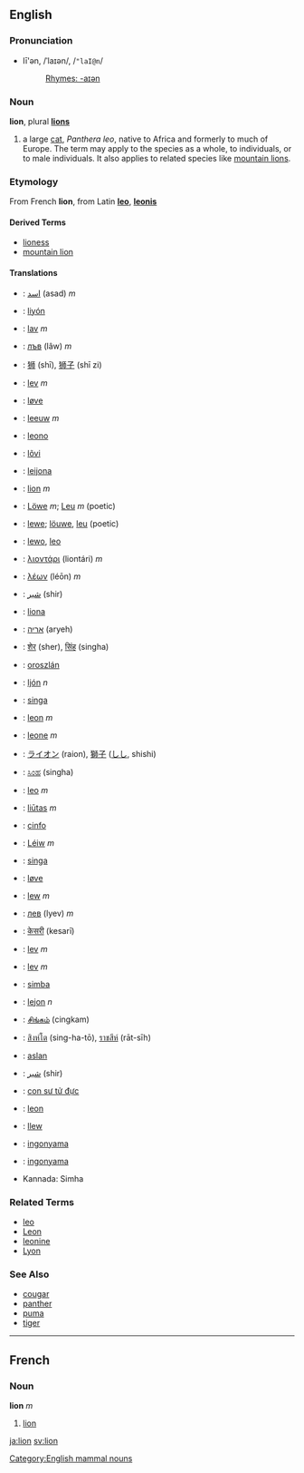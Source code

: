 ==English==
===Pronunciation===
*lī'ən, /ˈlaɪən/, /<tt>"laI@n</tt>/
*:[[Rhymes:English:-aɪən|Rhymes: -aɪən]]

=== Noun ===
'''lion''', plural '''[[lions]]'''

# a large [[cat]], ''Panthera leo'', native to Africa and formerly to much of Europe.  The term may apply to the species as a whole, to individuals, or to male individuals.  It also applies to related species like [[mountain lion]]s.

===Etymology===
From French '''lion''', from Latin '''[[leo]]''', '''[[leonis]]'''

==== Derived Terms ====
*[[lioness]]
*[[mountain lion]]

==== Translations ====
*{{ar}}: [[اسد]] (asad) ''m''
*{{bns}}: [[liyón]]
*{{bs}}: [[lav]] ''m''
*{{bg}}: [[лъв]] (lâw) ''m''
*{{zh}}: [[狮]] (shī), [[狮子]] (shī zi)
*{{cz}}: [[lev]] ''m''
*{{da}}: [[løve]]
*{{nl}}: [[leeuw]] ''m''
*{{eo}}: [[leono]]
*{{et}}: [[lõvi]]
*{{fi}}: [[leijona]]
*{{fr}}: [[lion#French|lion]] ''m''
*{{de}}: [[Löwe]] ''m''; [[Leu]] ''m'' (poetic)
*{{gmh}}: [[lewe]]; [[löuwe]], [[leu]] (poetic)
*{{goh}}: [[lewo]], [[leo]]
*{{el}}: [[λιοντάρι]] (liontári) ''m''
*{{grc}}: [[λέων]] (léōn) ''m''
*{{fa}}: [[شير]] (shir)
*{{haw}}: [[liona]]
*{{he}}: [[אריה]] (aryeh)
*{{hi}}: [[शेर]] (sher), [[सिंह]] (singha)
*{{hu}}: [[oroszlán]]
*{{is}}: [[ljón]] ''n''
*{{id}}: [[singa]]
*{{ga}}: [[leon]] ''m''
*{{it}}: [[leone]] ''m''
*{{ja}}: [[ライオン]] (raion), [[獅子]] ([[しし]], shishi)
*{{kn}}: [[ಸಿಂಹ]] (singha)
*{{la}}: [[leo]] ''m''
*{{lt}}: [[liūtas]] ''m''
*{{jbo}}: [[cinfo]]
*{{lb}}: [[Léiw]] ''m''
*{{ms}}: [[singa]]
*{{no}}: [[løve]]
*{{pl}}: [[lew]] ''m''
*{{ru}}: [[лев]] (lyev) ''m''
*{{sa}}: [[केसरी]] (kesarī)
*{{sk}}: [[lev#Slovak|lev]] ''m''
*{{sl}}: [[lev]] ''m''
*{{sw}}: [[simba]]
*{{sv}}: [[lejon]] ''n''
*{{ta}}: [[சிங்கம்]] (cingkam)
*{{th}}: [[สิงหํโต]] (sing-ha-tō), [[ราชสีห์]] (rāt-sīh)
*{{tr}}: [[aslan]]
*{{ur}}: [[شير]] (shir)
*{{vi}}: [[con sư tử đực]]
*{{vo}}: [[leon]]
*{{cy}}: [[llew]]
*{{xh}}: [[ingonyama]]
*{{zu}}: [[ingonyama]]
* Kannada: Simha

===Related Terms===
*[[leo]]
*[[Leon]]
*[[leonine]]
*[[Lyon]]

===See Also===
*[[cougar]]
*[[panther]]
*[[puma]]
*[[tiger]]


----

==French==
===Noun===
'''lion''' ''m''

#[[lion#English|lion]]

[[Category:English mammal nouns]]
[[ja:lion]]
[[sv:lion]]